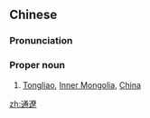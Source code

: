 {{also|通辽}}
==Chinese==
{{zh-forms|s=通辽}}

===Pronunciation===
{{zh-pron
|m=Tōngliáo
|cat=propn
}}

===Proper noun===
{{zh-proper noun}}

# [[Tongliao]], [[Inner Mongolia]], [[China]]

{{zh-cat|Cities}}

[[zh:通遼]]